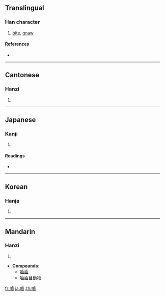 {{also|啮|齧}}
==Translingual==

===Han character===
{{Han char|rn=30|rad=口|as=15|sn=18|four=6107<sub>2</sub>|canj=口卜一山 (RYMU)}}

# [[bite]], [[gnaw]]

====References====
* {{Han ref|kx=0212.410|dkj=04516|dj=0435.240|hdz=10699.140|uh=5699|ud=22169|bh=EFBF|bd=61375}}

----

==Cantonese==

===Hanzi===
{{yue-hanzi|jyut=|y=ngat6, yit6|sim=啮}}

# {{defn|Cantonese|sort=口15}}

----

==Japanese==

===Kanji===
{{ja-kanji|grade=|rs=口15}}

# {{defn|Japanese}}

====Readings====
* {{ja-readings|on=[[ごう]] (gō)|kun=[[かじる]] (kajiru), [[かみ]] (kami)}}

----

==Korean==

===Hanja===
{{ko-hanja|hangeul=[[교]]|rv=gyo|mr=kyo}}

# {{defn|Korean|sort=口15}}

----

==Mandarin==

===Hanzi===
{{cmn-hanzi|sim=啮|pin=[[niè]] ([[nie4]])|wg=nieh<sup>4</sup>}}

# {{defn|Mandarin|sort=口15}}

* '''Compounds''':
** [[嚙齒]]
** [[嚙齒目動物]]

[[fr:嚙]]
[[ja:嚙]]
[[zh:嚙]]
